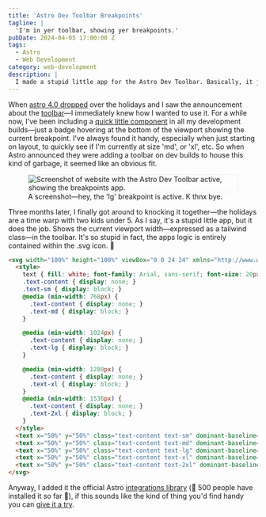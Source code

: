```yaml
---
title: 'Astro Dev Toolbar Breakpoints'
tagline: |
  'I'm in yer toolbar, showing yer breakpoints.'
pubDate: 2024-04-05 17:00:00 Z
tags:
  - Astro
  - Web Development
category: web-development
description: |
  I made a stupid little app for the Astro Dev Toolbar. Basically, it just shows the current viewport width—expressed as a tailwind class—in the toolbar.
---
```


When [astro 4.0 dropped](https://astro.build/blog/astro-4/) over the holidays and I saw the announcement about the [toolbar]( https://astro.build/blog/astro-4/#the-astro-dev-toolbar)—I immediately knew how I wanted to use it. For a while now, I've been including a [quick little component](https://indieweb.social/@zero_gravitas/110976287648555281) in all my development builds—just a badge hovering at the bottom of the viewport showing the current breakpoint. I've always found it handy, especially when just starting on layout, to quickly see if I'm currently at size 'md', or 'xl', etc. So when Astro announced they were adding a toolbar on dev builds to house this kind of garbage, it seemed like an obvious fit.

<figure>
  <Image style="border: 1px solid #EDEDED" src={Screenshot} alt="Screenshot of website with the Astro Dev Toolbar active, showing the breakpoints app." />
  <figcaption>
    A screenshot—hey, the 'lg' breakpoint is active. K thnx bye.
  </figcaption>
</figure>

Three months later, I finally got around to knocking it together—the holidays are a time warp with two kids under 5. As I say, it's a stupid little app, but it does the job. Shows the current viewport width—expressed as a tailwind class—in the toolbar. It's so stupid in fact, the apps logic is entirely contained within the .svg icon. 🤣

```html
<svg width="100%" height="100%" viewBox="0 0 24 24" xmlns="http://www.w3.org/2000/svg">
  <style>
    text { fill: white; font-family: Arial, sans-serif; font-size: 20px; }
    .text-content { display: none; }
    .text-sm { display: block; }
    @media (min-width: 768px) {
      .text-content { display: none; }
      .text-md { display: block; }
    }

    @media (min-width: 1024px) {
      .text-content { display: none; }
      .text-lg { display: block; }
    }

    @media (min-width: 1280px) {
      .text-content { display: none; }
      .text-xl { display: block; }
    }
    @media (min-width: 1536px) {
      .text-content { display: none; }
      .text-2xl { display: block; }
    }
  </style>
  <text x="50%" y="50%" class="text-content text-sm" dominant-baseline="middle" text-anchor="middle">sm</text>
  <text x="50%" y="50%" class="text-content text-md" dominant-baseline="middle" text-anchor="middle">md</text>
  <text x="50%" y="50%" class="text-content text-lg" dominant-baseline="middle" text-anchor="middle">lg</text>
  <text x="50%" y="50%" class="text-content text-xl" dominant-baseline="middle" text-anchor="middle">xl</text>
  <text x="50%" y="50%" class="text-content text-2xl" dominant-baseline="middle" text-anchor="middle">2xl</text>
</svg>
```

Anyway, I added it the official Astro [integrations library](https://astro.build/integrations/?search=&categories%5B%5D=toolbar) (🎊 500 people have installed it so far 🎉), if this sounds like the kind of thing you'd find handy you can [give it a try](https://github.com/bryanschuetz/astro-breakpoints#readme).
